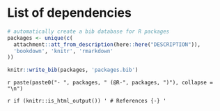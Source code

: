 # List of dependencies

<!-- Keep for citation  -->

```r
# automatically create a bib database for R packages
packages <- unique(c(
  attachment::att_from_description(here::here("DESCRIPTION")),
  'bookdown', 'knitr', 'rmarkdown'
))

knitr::write_bib(packages, 'packages.bib')
```

`r paste(paste0("- ", packages, " (@R-", packages, ")"), collapse = "\n")`

`r if (knitr::is_html_output()) '
# References {-}
'`


